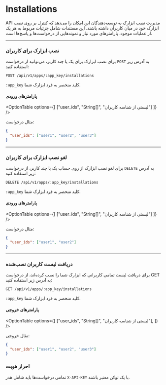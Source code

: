 # Installations


API مدیریت نصب ابزارک به توسعه‌دهندگان این امکان را می‌دهد که کنترل بر روی نصب ابزارک خود در میان کاربران داشته باشند. این مستندات شامل جزئیات مربوط به هر یک از عملیات موجود، پارامترهای مورد نیاز و نمونه‌هایی از درخواست‌ها و پاسخ‌ها است.


---

### نصب ابزارک برای کاربران
برای نصب ابزارک برای یک یا چند کاربر، می‌توانید از درخواست `POST` به آدرس زیر استفاده کنید:

```http
POST /api/v1/apps/:app_key/installations
```

`:app_key` کلید منحصر به فرد ابزارک شما.

#### پارامترهای ورودی

<OptionTable
  options={[
    ["user_ids", "String[]", "لیستی از شناسه کاربران"]
  ]}
/>

مثال درخواست:

```json
{
  "user_ids": ["user1", "user2", "user3"]
}
```

---

### لغو نصب ابزارک برای کاربران
برای لغو نصب ابزارک از روی حساب یک یا چند کاربر، از درخواست `DELETE` به آدرس زیر استفاده کنید:

```http
DELETE /api/v1/apps/:app_key/installations
```

`:app_key` کلید منحصر به فرد ابزارک شما.

#### پارامترهای ورودی

<OptionTable
  options={[
    ["user_ids", "String[]", "لیستی از شناسه کاربران"]
  ]}
/>

مثال درخواست:

```json
{
  "user_ids": ["user1", "user2"]
}
```

---

###  دریافت لیست کاربران نصب‌شده
برای دریافت لیست تمامی کاربرانی که ابزارک شما را نصب کرده‌اند، از درخواست GET به آدرس زیر استفاده کنید:

```http
GET /api/v1/apps/:app_key/installations
```

`:app_key` کلید منحصر به فرد ابزارک شما.

#### پارامترهای خروجی

<OptionTable
  options={[
    ["user_ids", "String[]", "لیستی از شناسه کاربران"],
  ]}
/>

مثال خروجی:

```json
{
  "user_ids": ["user1", "user2", "user3"]
}
```


### احراز هویت
تمامی درخواست‌ها باید شامل هدر `X-API-KEY` با یک توکن معتبر باشند.